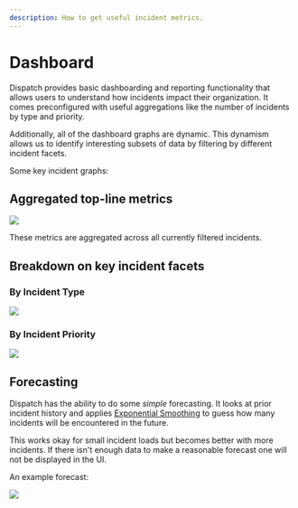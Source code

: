 ```yaml
---
description: How to get useful incident metrics.
---
```


# Dashboard

Dispatch provides basic dashboarding and reporting functionality that allows users to understand how incidents impact their organization. It comes preconfigured with useful aggregations like the number of incidents by type and priority.

Additionally, all of the dashboard graphs are dynamic. This dynamism allows us to identify interesting subsets of data by filtering by different incident facets.

Some key incident graphs:

## Aggregated top-line metrics

![](/img/admin-ui-dashboard-top-line.png)

These metrics are aggregated across all currently filtered incidents.

## Breakdown on key incident facets

### By Incident Type

![](/img/admin-ui-dashboard-type.png)

### By Incident Priority

![](/img/admin-ui-dashboard-priority.png)

## Forecasting

Dispatch has the ability to do some _simple_ forecasting. It looks at prior incident history and applies [Exponential Smoothing](https://machinelearningmastery.com/exponential-smoothing-for-time-series-forecasting-in-python/#:~:text=Exponential%20smoothing%20is%20a%20time%20series%20forecasting%20method%20for%20univariate%20data.&text=Exponential%20smoothing%20forecasting%20methods%20are,decreasing%20weight%20for%20past%20observations) to guess how many incidents will be encountered in the future.

This works okay for small incident loads but becomes better with more incidents. If there isn't enough data to make a reasonable forecast one will not be displayed in the UI.

An example forecast:

![](/img/admin-ui-dashboard-forecast.png)
